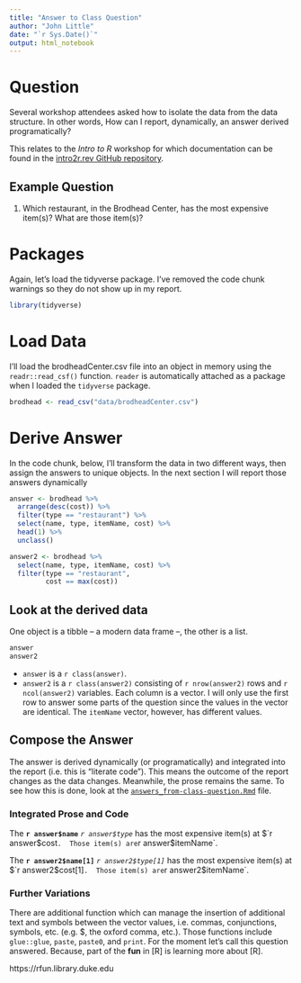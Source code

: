 ```yaml
---
title: "Answer to Class Question"
author: "John Little"
date: "`r Sys.Date()`"
output: html_notebook
---
```


# Question

Several workshop attendees asked how to isolate the data from the data structure.  In other words, How can I report, dynamically, an answer derived programatically? 

This relates to the *Intro to R* workshop for which documentation can be found in the [intro2r.rev GitHub repository](https://github.com/data-and-visualization/intro2r.rev).

## Example Question

1. Which restaurant, in the Brodhead Center, has the most expensive item(s)?  What are those item(s)?

# Packages

Again, let's load the tidyverse package.  I've removed the code chunk warnings so they do not show up in my report.

```r
library(tidyverse)
```

# Load Data

I'll load the brodheadCenter.csv file into an object in memory using the `readr::read_csf()` function.  `reader` is automatically attached as a package when I loaded the `tidyverse` package.

```r
brodhead <- read_csv("data/brodheadCenter.csv")
```

# Derive Answer

In the code chunk, below, I'll transform the data in two different ways, then assign the answers to unique objects.  In the next section I will report those answers dynamically

```r
answer <- brodhead %>% 
  arrange(desc(cost)) %>% 
  filter(type == "restaurant") %>% 
  select(name, type, itemName, cost) %>% 
  head(1) %>% 
  unclass()

answer2 <- brodhead %>% 
  select(name, type, itemName, cost) %>% 
  filter(type == "restaurant",
         cost == max(cost)) 
```

##  Look at the derived data 

One object is a tibble -- a modern data frame --, the other is a list.

```r
answer
answer2
```

- `answer` is a `r class(answer)`.  
- `answer2` is a `r class(answer2)` consisting of 
`r nrow(answer2)` rows and `r ncol(answer2)` variables.  Each column is a vector.  I will only use the first row to answer some parts of the question since the values in the vector are identical. The `itemName` vector, however, has different values.

## Compose the Answer 

The answer is derived dynamically (or programatically) and integrated into the report (i.e. this is "literate code").  This means the outcome of the report changes as the data changes.  Meanwhile, the prose remains the same.  To see how this is done, look at the [`answers_from-class-question.Rmd`](https://raw.githubusercontent.com/data-and-visualization/intro2r.rev/master/answer_from-class-question.Rmd) file.


### Integrated Prose and Code

The **`r answer$name`** *`r answer$type`* has the most expensive item(s) at $`r answer$cost`.  Those item(s) are 
`r answer$itemName`.

The **`r answer2$name[1]`** *`r answer2$type[1]`* has the most expensive item(s) at $`r answer2$cost[1]`.  Those item(s) are 
`r answer2$itemName`.

### Further Variations

There are additional function which can manage the insertion of additional text and symbols between the vector values, i.e. commas, conjunctions, symbols, etc. (e.g. $, the oxford comma, etc.).  Those functions include `glue::glue`, `paste`, `paste0`, and `print`.  For the moment let's call this question answered. Because, part of the **fun** in [R] is learning more about [R].  

https://rfun.library.duke.edu




